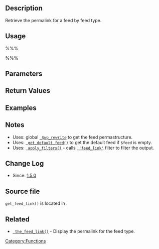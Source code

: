 == Description ==

Retrieve the permalink for a feed by feed type.

== Usage ==

%%%<?php get_feed_link( $feed ); ?>%%%
== Parameters ==

{{Parameter|$feed|string|Feed type. Defaults to the default feed if empty.|optional|Empty string}}

== Return Values ==

{{Return||string|The link for the feed.}}

== Examples ==

== Notes ==

* Uses: global <tt>[[Class_Reference/WP_Rewrite | $wp_rewrite]]</tt> to get the feed permastructure.
* Uses: <tt>[[Function_Reference/get_default_feed | get_default_feed()]]</tt> to get the default feed if <tt>$feed</tt> is empty.
* Uses: <tt>[[Function_Reference/apply_filters | apply_filters()]]</tt> - calls <tt>[[Plugin_API/Filter_Reference/feed_link | 'feed_link']]</tt> filter to filter the output.

== Change Log ==

* Since: [[Version 1.5|1.5.0]]

== Source file ==

<tt>get_feed_link()</tt> is located in {{Trac|wp-includes/link-template.php}}.

== Related ==

* <tt>[[Function_Reference/the_feed_link | the_feed_link()]]</tt> - Display the permalink for the feed type.
{{Stub}}
[[Category:Functions]]